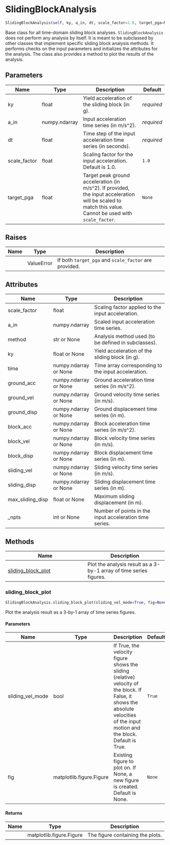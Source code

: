 # SlidingBlockAnalysis { #pyslammer.SlidingBlockAnalysis }

```python
SlidingBlockAnalysis(self, ky, a_in, dt, scale_factor=1.0, target_pga=None)
```

Base class for all time-domain sliding block analyses. `SlidingBlockAnalysis` does not
perform any analysis by itself. It is meant to be subclassed by other classes that
implement specific sliding block analysis methods.
It performs checks on the input parameters and initializes the attributes for the analysis.
The class also provides a method to plot the results of the analysis.

## Parameters {.doc-section .doc-section-parameters}

| Name         | Type          | Description                                                                                                                                             | Default    |
|--------------|---------------|---------------------------------------------------------------------------------------------------------------------------------------------------------|------------|
| ky           | float         | Yield acceleration of the sliding block (in g).                                                                                                         | _required_ |
| a_in         | numpy.ndarray | Input acceleration time series (in m/s^2).                                                                                                              | _required_ |
| dt           | float         | Time step of the input acceleration time series (in seconds).                                                                                           | _required_ |
| scale_factor | float         | Scaling factor for the input acceleration. Default is 1.0.                                                                                              | `1.0`      |
| target_pga   | float         | Target peak ground acceleration (in m/s^2). If provided, the input acceleration will be scaled to match this value. Cannot be used with `scale_factor`. | `None`     |

## Raises {.doc-section .doc-section-raises}

| Name   | Type       | Description                                           |
|--------|------------|-------------------------------------------------------|
|        | ValueError | If both `target_pga` and `scale_factor` are provided. |

## Attributes {.doc-section .doc-section-attributes}

| Name             | Type                  | Description                                             |
|------------------|-----------------------|---------------------------------------------------------|
| scale_factor     | float                 | Scaling factor applied to the input acceleration.       |
| a_in             | numpy.ndarray         | Scaled input acceleration time series.                  |
| method           | str or None           | Analysis method used (to be defined in subclasses).     |
| ky               | float or None         | Yield acceleration of the sliding block (in g).         |
| time             | numpy.ndarray or None | Time array corresponding to the input acceleration.     |
| ground_acc       | numpy.ndarray or None | Ground acceleration time series (in m/s^2).             |
| ground_vel       | numpy.ndarray or None | Ground velocity time series (in m/s).                   |
| ground_disp      | numpy.ndarray or None | Ground displacement time series (in m).                 |
| block_acc        | numpy.ndarray or None | Block acceleration time series (in m/s^2).              |
| block_vel        | numpy.ndarray or None | Block velocity time series (in m/s).                    |
| block_disp       | numpy.ndarray or None | Block displacement time series (in m).                  |
| sliding_vel      | numpy.ndarray or None | Sliding velocity time series (in m/s).                  |
| sliding_disp     | numpy.ndarray or None | Sliding displacement time series (in m).                |
| max_sliding_disp | float or None         | Maximum sliding displacement (in m).                    |
| _npts            | int or None           | Number of points in the input acceleration time series. |

## Methods

| Name | Description |
| --- | --- |
| [sliding_block_plot](#pyslammer.SlidingBlockAnalysis.sliding_block_plot) | Plot the analysis result as a 3-by-1 array of time series figures. |

### sliding_block_plot { #pyslammer.SlidingBlockAnalysis.sliding_block_plot }

```python
SlidingBlockAnalysis.sliding_block_plot(sliding_vel_mode=True, fig=None)
```

Plot the analysis result as a 3-by-1 array of time series figures.

#### Parameters {.doc-section .doc-section-parameters}

| Name             | Type                     | Description                                                                                                                                                                     | Default   |
|------------------|--------------------------|---------------------------------------------------------------------------------------------------------------------------------------------------------------------------------|-----------|
| sliding_vel_mode | bool                     | If True, the velocity figure shows the sliding (relative) velocity of the block. If False, it shows the absolute velocities of the input motion and the block. Default is True. | `True`    |
| fig              | matplotlib.figure.Figure | Existing figure to plot on. If None, a new figure is created. Default is None.                                                                                                  | `None`    |

#### Returns {.doc-section .doc-section-returns}

| Name   | Type                     | Description                      |
|--------|--------------------------|----------------------------------|
|        | matplotlib.figure.Figure | The figure containing the plots. |